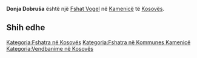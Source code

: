 {{Fshat në Kosovës
 | Emri                = Donja Dobruša
| srp_N_name = Donja Dobruša
| srp_N_FULL_NAME_RO = Donja Dobruša
| srp_N_FULL_NAME_ND_RO = Donja Dobrusa
| srp_N_SORT_NAME_RG = DONJADOBRUSA
| srp_N_FULL_NAME_RG = Donja Dobruša
| srp_N_FULL_NAME_ND_RG = Donja Dobrusa

 | Emri (Rasa dhanore) = 
 | Figura              = 
 | Shteti              = Kosovo
 | Komuna              = Kamenicë
 | Kodi postar         = 
 | Sipërfaqja          = 

 | Popullsia           = 

 | Regj. i popullsisë  = 
 | Dend. e popullsisë  = 
 | Faqja zyrtare       = 
 <!--- Koordinatat ----> 
 | Gjerësia            = 42.700278
 | Gjatësia            = 20.451389
 | Lartësia            = 
}}
'''Donja Dobruša''' është një [[Fshat Vogel]] në [[Kamenicë]] të [[Kosovës]].

<!-- == Gjeografia == -->
<!-- == Historia == -->
<!-- == Demografia == -->
== Shih edhe ==
{{Komuna Kamenicë}}
{{Kosovo-Administrata-Cung}}

[[Kategoria:Fshatra në Kosovës]]
[[Kategoria:Fshatra në Kommunes Kamenicë]]
[[Kategoria:Vendbanime në Kosovës]]